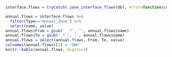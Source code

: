 
```r

interface.flows = tryCatch( zone_interface_flows(db), error=function(cond) {return('ERROR: zone_interface_flows query not returning correct results.')})

annual.flows = interface.flows %>% 
  filter(Type=='Annual_Zone') %>%
  select(name, value)
annual.flows$From = gsub('_.*', '', annual.flows$name)
annual.flows$To = gsub('.*_', '', annual.flows$name)
annual.flows = select(annual.flows, From, To, value)
colnames(annual.flows)[3] = 'GWh'
knitr::kable(annual.flows, digits=3)

```
